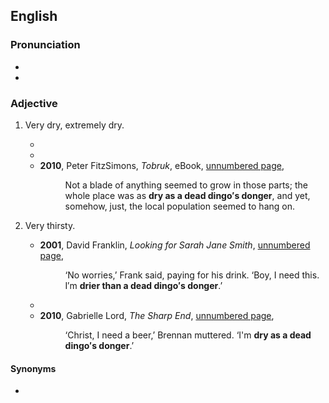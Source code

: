 ==English==
===Pronunciation===
* {{audio|EN-AU ck1 dry as a dead dingo s donger.ogg|Audio (AU)|lang=en}}
* {{audio|En-au-dry as a dead dingo's donger.ogg|Audio (AUS)|lang=en}}

===Adjective===
{{en-adj|drier than a dead dingo's donger|sup=-|head=[[dry]] [[as]] [[a]] [[dead]] [[dingo]][[-'s|'s]] [[donger]]}}

# {{lb|en|Australia|simile|informal}} Very dry, extremely dry.
#* {{quote-text|lang=en|year=2008|author=Di Morrissey|title=Heart of the Dreaming|page=376|url=http://books.google.com/books?id=3KF4QA7alu4C&pg=PA376&dq=%22dry+as+a+dead+dingo%27s+donger%22&hl=en&ei=utzJTq_RMuXFmAWKp-gt&sa=X&oi=book_result&ct=result&redir_esc=y#v=onepage&q=%22dry%20as%20a%20dead%20dingo%27s%20donger%22&f=false|passage=‘Not on a Sunday, mate. Town's as '''dry as a dead dingo′s donger'''. This is Queensland,’ explained one of the station hands.}}
#* {{quote-text|lang=en|year=2010|author=Jessica Rudd|title=Campaign Ruby|page=181|url=http://books.google.com/books?id=jGmVMcx9IW8C&pg=PA180&dq=%22dry+as+a+dead+dingo%27s+donger%22&hl=en&ei=atLJTv2zIMjEmAXP1ckc&sa=X&oi=book_result&ct=result&redir_esc=y#v=onepage&q=%22dry%20as%20a%20dead%20dingo%27s%20donger%22&f=false|passage=‘It′s been an absolute bloody stinker today, hasn′t it?’ said the tanned octogenarian in an almost indecipherable Australian accent. ‘'''Dry as a dead dingo′s donger'''.’}}
#* '''2010''', Peter FitzSimons, ''Tobruk'', eBook, [http://books.google.com/books?id=UWRr3qHmH_YC&pg=PT299&dq=%22dry+as+a+dead+dingo%27s+donger%22&hl=en&ei=DtjJTrLRK4T_mAXf99UX&sa=X&oi=book_result&ct=result&redir_esc=y#v=onepage&q=%22dry%20as%20a%20dead%20dingo%27s%20donger%22&f=false unnumbered page],
#*: Not a blade of anything seemed to grow in those parts; the whole place was as '''dry as a dead dingo′s donger''', and yet, somehow, just, the local population seemed to hang on.
# {{lb|en|Australia|simile|informal}} Very thirsty.
#* '''2001''', David Franklin, ''Looking for Sarah Jane Smith'', [http://books.google.com/books?id=T2Gax6htdHwC&pg=PT106&dq=%22drier+than+a+dead+dingo%27s+donger%22&hl=en&ei=KePJTqPMJeTFmQXHh_AC&sa=X&oi=book_result&ct=result&sqi=2&redir_esc=y#v=onepage&q=%22drier%20than%20a%20dead%20dingo%27s%20donger%22&f=false unnumbered page],
#*: ‘No worries,’ Frank said, paying for his drink. ‘Boy, I need this. I′m '''drier than a dead dingo′s donger'''.’
#* {{quote-text|lang=en|year=2005|author=Patrick Taylor|title=Now and in the Hour of Our Death|page=70|url=http://books.google.com/books?id=ANLHQB_ATVoC&pg=PA70&dq=%22dry+as+a+dead+dingo%27s+donger%22&hl=en&ei=dt_JTt2tCsLQmAWp7eQK&sa=X&oi=book_result&ct=result&redir_esc=y#v=onepage&q=%22dry%20as%20a%20dead%20dingo%27s%20donger%22&f=false|passage=“Let′s have a bottle.” Tim leant across and whispered, “I′m as '''dry as a dead dingo′s donger'''.”}}
#* '''2010''', Gabrielle Lord, ''The Sharp End'', [http://books.google.com/books?id=rT70g0ba80sC&pg=PT86&dq=%22dry+as+a+dead+dingo%27s+donger%22&hl=en&ei=DtjJTrLRK4T_mAXf99UX&sa=X&oi=book_result&ct=result&redir_esc=y#v=onepage&q=%22dry%20as%20a%20dead%20dingo%27s%20donger%22&f=false unnumbered page],
#*: ‘Christ, I need a beer,’ Brennan muttered. ‘I'm '''dry as a dead dingo′s donger'''.’

====Synonyms====
* {{l|en|dry as a nun's nasty}}